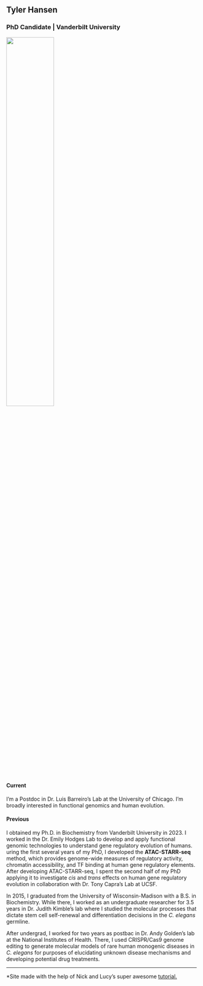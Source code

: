 ## Tyler Hansen
### PhD Candidate | Vanderbilt University

<img src="images/glacier.jpg" style="width:50%" class="center">

#### Current
I'm a Postdoc in Dr. Luis Barreiro's Lab at the University of Chicago. I'm broadly interested in functional genomics and human evolution.  

#### Previous 
I obtained my Ph.D. in Biochemistry from Vanderbilt University in 2023. I worked in the Dr. Emily Hodges Lab to develop and apply functional genomic technologies to understand gene regulatory evolution of humans. uring the first several years of my PhD, I developed the __ATAC-STARR-seq__ method, which provides genome-wide measures of regulatory activity, chromatin accessibility, and TF binding at human gene regulatory elements. After developing ATAC-STARR-seq, I spent the second half of my PhD applying it to investigate _cis_ and _trans_ effects on human gene regulatory evolution in collaboration with Dr. Tony Capra's Lab at UCSF.

In 2015, I graduated from the University of Wisconsin-Madison with a B.S. in Biochemistry. While there, I worked as an undergraduate researcher for 3.5 years in Dr. Judith Kimble's lab where I studied the molecular processes that dictate stem cell self-renewal and differentiation decisions in the _C. elegans_ germline. 

After undergrad, I worked for two years as postbac in Dr. Andy Golden's lab at the National Institutes of Health. There, I used CRISPR/Cas9 genome editing to generate molecular models of rare human monogenic diseases in _C. elegans_ for purposes of elucidating unknown disease mechanisms and developing potential drug treatments. 

***   
*Site made with the help of Nick and Lucy's super awesome [tutorial.](http://nickstrayer.me/RMarkdown_Sites_tutorial/)